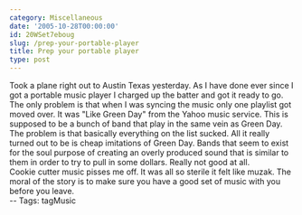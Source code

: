 ```yaml
---
category: Miscellaneous
date: '2005-10-28T00:00:00'
id: 20WSet7eboug
slug: /prep-your-portable-player
title: Prep your portable player
type: post
---
```


Took a plane right out to Austin Texas yesterday. As I have done
ever since I got a portable music player I charged up the batter
and got it ready to go. The only problem is that when I was syncing
the music only one playlist got moved over. It was "Like Green Day"
from the Yahoo music service. This is supposed to be a bunch of
band that play in the same vein as Green Day. The problem is that
basically everything on the list sucked. All it really turned out
to be is cheap imitations of Green Day. Bands that seem to exist
for the soul purpose of creating an overly produced sound that is
similar to them in order to try to pull in some dollars. Really not
good at all.  
Cookie cutter music pisses me off. It was all so sterile it felt
like muzak. The moral of the story is to make sure you have a good
set of music with you before you leave.  
-- Tags: tagMusic